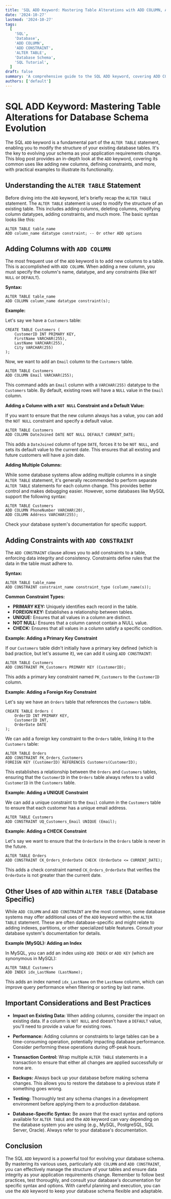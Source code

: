 ```yaml
---
title: 'SQL ADD Keyword: Mastering Table Alterations with ADD COLUMN, ADD CONSTRAINT, and More'
date: '2024-10-27'
lastmod: '2024-10-27'
tags:
  [
    'SQL',
    'Database',
    'ADD COLUMN',
    'ADD CONSTRAINT',
    'ALTER TABLE',
    'Database Schema',
    'SQL Tutorial',
  ]
draft: false
summary: 'A comprehensive guide to the SQL ADD keyword, covering ADD COLUMN for adding new columns, ADD CONSTRAINT for defining constraints, and various ALTER TABLE applications with detailed examples.'
authors: ['default']
---
```


# SQL ADD Keyword: Mastering Table Alterations for Database Schema Evolution

The SQL `ADD` keyword is a fundamental part of the `ALTER TABLE` statement, enabling you to modify the structure of your existing database tables. It's the key to evolving your schema as your application requirements change. This blog post provides an in-depth look at the `ADD` keyword, covering its common uses like adding new columns, defining constraints, and more, with practical examples to illustrate its functionality.

## Understanding the `ALTER TABLE` Statement

Before diving into the `ADD` keyword, let's briefly recap the `ALTER TABLE` statement. The `ALTER TABLE` statement is used to modify the structure of an existing table. This includes adding columns, deleting columns, modifying column datatypes, adding constraints, and much more. The basic syntax looks like this:

```plaintext
ALTER TABLE table_name
ADD column_name datatype constraint; -- Or other ADD options
```

## Adding Columns with `ADD COLUMN`

The most frequent use of the `ADD` keyword is to add new columns to a table. This is accomplished with `ADD COLUMN`. When adding a new column, you must specify the column's name, datatype, and any constraints (like `NOT NULL` or `DEFAULT`).

**Syntax:**

```plaintext
ALTER TABLE table_name
ADD COLUMN column_name datatype constraint(s);
```

**Example:**

Let's say we have a `Customers` table:

```plaintext
CREATE TABLE Customers (
    CustomerID INT PRIMARY KEY,
    FirstName VARCHAR(255),
    LastName VARCHAR(255),
    City VARCHAR(255)
);
```

Now, we want to add an `Email` column to the `Customers` table.

```plaintext
ALTER TABLE Customers
ADD COLUMN Email VARCHAR(255);
```

This command adds an `Email` column with a `VARCHAR(255)` datatype to the `Customers` table. By default, existing rows will have a `NULL` value in the `Email` column.

**Adding a Column with a `NOT NULL` Constraint and a Default Value:**

If you want to ensure that the new column always has a value, you can add the `NOT NULL` constraint and specify a default value.

```plaintext
ALTER TABLE Customers
ADD COLUMN DateJoined DATE NOT NULL DEFAULT CURRENT_DATE;
```

This adds a `DateJoined` column of type `DATE`, forces it to be `NOT NULL`, and sets its default value to the current date. This ensures that all existing and future customers will have a join date.

**Adding Multiple Columns:**

While some database systems allow adding multiple columns in a single `ALTER TABLE` statement, it's generally recommended to perform separate `ALTER TABLE` statements for each column change. This provides better control and makes debugging easier. However, some databases like MySQL support the following syntax:

```plaintext
ALTER TABLE Customers
ADD COLUMN PhoneNumber VARCHAR(20),
ADD COLUMN Address VARCHAR(255);
```

Check your database system's documentation for specific support.

## Adding Constraints with `ADD CONSTRAINT`

The `ADD CONSTRAINT` clause allows you to add constraints to a table, enforcing data integrity and consistency. Constraints define rules that the data in the table must adhere to.

**Syntax:**

```plaintext
ALTER TABLE table_name
ADD CONSTRAINT constraint_name constraint_type (column_name(s));
```

**Common Constraint Types:**

- **PRIMARY KEY:** Uniquely identifies each record in the table.
- **FOREIGN KEY:** Establishes a relationship between tables.
- **UNIQUE:** Ensures that all values in a column are distinct.
- **NOT NULL:** Ensures that a column cannot contain a NULL value.
- **CHECK:** Ensures that all values in a column satisfy a specific condition.

**Example: Adding a Primary Key Constraint**

If our `Customers` table didn't initially have a primary key defined (which is bad practice, but let's assume it), we can add it using `ADD CONSTRAINT`:

```plaintext
ALTER TABLE Customers
ADD CONSTRAINT PK_Customers PRIMARY KEY (CustomerID);
```

This adds a primary key constraint named `PK_Customers` to the `CustomerID` column.

**Example: Adding a Foreign Key Constraint**

Let's say we have an `Orders` table that references the `Customers` table.

```plaintext
CREATE TABLE Orders (
    OrderID INT PRIMARY KEY,
    CustomerID INT,
    OrderDate DATE
);
```

We can add a foreign key constraint to the `Orders` table, linking it to the `Customers` table:

```plaintext
ALTER TABLE Orders
ADD CONSTRAINT FK_Orders_Customers
FOREIGN KEY (CustomerID) REFERENCES Customers(CustomerID);
```

This establishes a relationship between the `Orders` and `Customers` tables, ensuring that the `CustomerID` in the `Orders` table always refers to a valid `CustomerID` in the `Customers` table.

**Example: Adding a UNIQUE Constraint**

We can add a unique constraint to the `Email` column in the `Customers` table to ensure that each customer has a unique email address.

```plaintext
ALTER TABLE Customers
ADD CONSTRAINT UQ_Customers_Email UNIQUE (Email);
```

**Example: Adding a CHECK Constraint**

Let's say we want to ensure that the `OrderDate` in the `Orders` table is never in the future.

```plaintext
ALTER TABLE Orders
ADD CONSTRAINT CK_Orders_OrderDate CHECK (OrderDate <= CURRENT_DATE);
```

This adds a check constraint named `CK_Orders_OrderDate` that verifies the `OrderDate` is not greater than the current date.

## Other Uses of `ADD` within `ALTER TABLE` (Database Specific)

While `ADD COLUMN` and `ADD CONSTRAINT` are the most common, some database systems may offer additional uses of the `ADD` keyword within the `ALTER TABLE` statement. These are often database-specific and might relate to adding indexes, partitions, or other specialized table features. Consult your database system's documentation for details.

**Example (MySQL): Adding an Index**

In MySQL, you can add an index using `ADD INDEX` or `ADD KEY` (which are synonymous in MySQL):

```plaintext
ALTER TABLE Customers
ADD INDEX idx_LastName (LastName);
```

This adds an index named `idx_LastName` on the `LastName` column, which can improve query performance when filtering or sorting by last name.

## Important Considerations and Best Practices

- **Impact on Existing Data:** When adding columns, consider the impact on existing data. If a column is `NOT NULL` and doesn't have a `DEFAULT` value, you'll need to provide a value for existing rows.

- **Performance:** Adding columns or constraints to large tables can be a time-consuming operation, potentially impacting database performance. Consider performing these operations during off-peak hours.

- **Transaction Control:** Wrap multiple `ALTER TABLE` statements in a transaction to ensure that either all changes are applied successfully or none are.

- **Backups:** Always back up your database before making schema changes. This allows you to restore the database to a previous state if something goes wrong.

- **Testing:** Thoroughly test any schema changes in a development environment before applying them to a production database.

- **Database-Specific Syntax:** Be aware that the exact syntax and options available for `ALTER TABLE` and the `ADD` keyword can vary depending on the database system you are using (e.g., MySQL, PostgreSQL, SQL Server, Oracle). Always refer to your database's documentation.

## Conclusion

The SQL `ADD` keyword is a powerful tool for evolving your database schema. By mastering its various uses, particularly `ADD COLUMN` and `ADD CONSTRAINT`, you can effectively manage the structure of your tables and ensure data integrity as your application requirements change. Remember to follow best practices, test thoroughly, and consult your database's documentation for specific syntax and options. With careful planning and execution, you can use the `ADD` keyword to keep your database schema flexible and adaptable.
